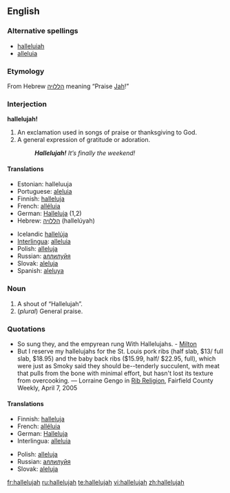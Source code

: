 ==English==

===Alternative spellings===
*[[halleluiah]]<!--I don't know this one...--><!-- It's older, I think, and more phonetic --dmh -->
*[[alleluia]]

===Etymology===
From Hebrew [[הללויה]] meaning “Praise [[Jah]]!”

===Interjection===
'''hallelujah!'''

# An exclamation used in songs of praise or thanksgiving to God.
# A general expression of gratitude or adoration.
#: '''''Hallelujah!''' It’s finally the weekend!''

<!-- originally fi fr ia sk were under a "noun and interjection" heading, please make any corrections -->

====Translations====
{{top}}
*Estonian: halleluuja
*Portuguese: [[aleluia]]
*Finnish: [[halleluja]]
*French: [[alléluia]]
*German: [[Halleluja]] (1,2)
*Hebrew: [[הללויה]] (hallelúyah)
{{mid}}
*Icelandic [[hallelúja]]
*[[Interlingua]]: [[alleluia#Interlingua|alleluia]]
*Polish: [[alleluja]]
*Russian: [[аллилуйя]]
*Slovak: [[aleluja]]
*Spanish: [[aleluya]]
{{bottom}}

===Noun===
{{en-noun}}

# A shout of “Hallelujah”.
# (''plural'') General praise.

===Quotations===
*So sung they, and the empyrean rung With Hallelujahs. - [[Milton]]
*But I reserve my hallelujahs for the St. Louis pork ribs (half slab, $13/ full slab, $18.95) and the baby back ribs ($15.99, half/ $22.95, full), which were just as Smoky said they should be--tenderly succulent, with meat that pulls from the bone with minimal effort, but hasn't lost its texture from overcooking. &mdash; Lorraine Gengo in [http://www.fairfieldweekly.com/gbase/Dining/content?oid=oid:106817 Rib Religion], Fairfield County Weekly, April 7, 2005

<!-- originally fi fr ia sk were under a "noun and interjection" heading, please make any corrections -->

====Translations====
{{rfc-trans}}
{{top}}
*Finnish: [[halleluja]]
*French: [[alléluia]]
*German: [[Halleluja]] {{n}}
*Interlingua: [[alleluia#Interlingua|alleluia]]
{{mid}}
*Polish: [[alleluja]]
*Russian: [[аллилуйя]]
*Slovak: [[aleluja]]
{{bottom}}

[[fr:hallelujah]]
[[ru:hallelujah]]
[[te:hallelujah]]
[[vi:hallelujah]]
[[zh:hallelujah]]